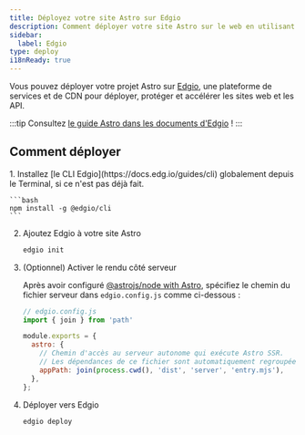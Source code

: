 ```yaml
---
title: Déployez votre site Astro sur Edgio
description: Comment déployer votre site Astro sur le web en utilisant Edgio.
sidebar:
  label: Edgio
type: deploy
i18nReady: true
---
```


Vous pouvez déployer votre projet Astro sur [Edgio](https://www.edg.io/), une plateforme de services et de CDN pour déployer, protéger et accélérer les sites web et les API.

:::tip
Consultez [le guide Astro dans les documents d'Edgio](https://docs.edg.io/guides/astro) !
:::

## Comment déployer

<Steps>
1. Installez [le CLI Edgio](https://docs.edg.io/guides/cli) globalement depuis le Terminal, si ce n'est pas déjà fait.

    ```bash
    npm install -g @edgio/cli
    ```

2. Ajoutez Edgio à votre site Astro

    ```bash
    edgio init
    ```

3. (Optionnel) Activer le rendu côté serveur

    Après avoir configuré [@astrojs/node with Astro](/fr/guides/integrations-guide/node/), spécifiez le chemin du fichier serveur dans `edgio.config.js` comme ci-dessous :

    ```js ins={2,5-9}
    // edgio.config.js
    import { join } from 'path'

    module.exports = {
      astro: {
        // Chemin d'accès au serveur autonome qui exécute Astro SSR.
        // Les dépendances de ce fichier sont automatiquement regroupées.
        appPath: join(process.cwd(), 'dist', 'server', 'entry.mjs'),
      },
    };
    ```

4. Déployer vers Edgio

    ```bash
    edgio deploy
    ```
</Steps>
